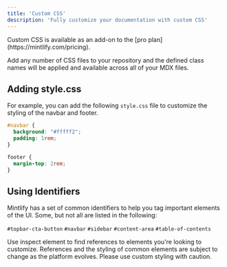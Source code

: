 ```yaml
---
title: 'Custom CSS'
description: 'Fully customize your documentation with custom CSS'
---
```


<Check>
  Custom CSS is available as an add-on to the [pro plan](https://mintlify.com/pricing).
</Check>

Add any number of CSS files to your repository and the defined class names will be applied and available across all of your MDX files.

## Adding style.css

For example, you can add the following `style.css` file to customize the styling of the navbar and footer.

```css
#navbar {
  background: "#fffff2";
  padding: 1rem;
}

footer {
  margin-top: 2rem;
}
```

## Using Identifiers

Mintlify has a set of common identifiers to help you tag important elements of the UI. Some, but not all are listed in the following:

`#topbar-cta-button` `#navbar` `#sidebar` `#content-area` `#table-of-contents`

<Tip>
  Use inspect element to find references to elements you're looking to
  customize.
</Tip>

<Warning>
  References and the styling of common elements are subject to change as the
  platform evolves. Please use custom styling with caution.
</Warning>

